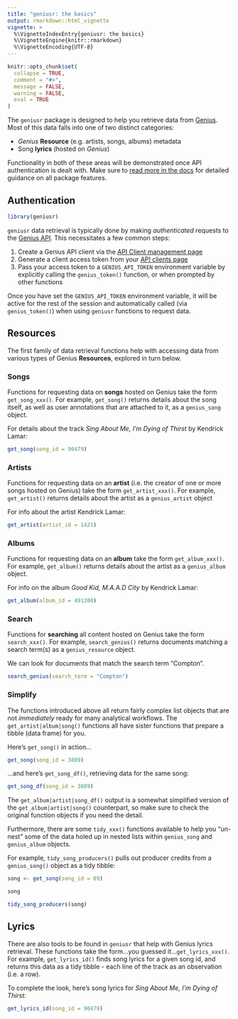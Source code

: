 ```yaml
---
title: "geniusr: the basics"
output: rmarkdown::html_vignette
vignette: >
  %\VignetteIndexEntry{geniusr: the basics}
  %\VignetteEngine{knitr::rmarkdown}
  %\VignetteEncoding{UTF-8}
---
```


```r
knitr::opts_chunk$set(
  collapse = TRUE,
  comment = "#>",
  message = FALSE,
  warning = FALSE,
  eval = TRUE
)
```

The `geniusr` package is designed to help you retrieve data from [Genius](https://genius.com/). Most of this data falls into one of two distinct categories:

- *Genius* **Resource** (e.g. artists, songs, albums) metadata
- Song **lyrics** (hosted on *Genius*)

Functionality in both of these areas will be demonstrated once API authentication is dealt with. Make sure to [read more in the docs](https://ewenme.github.io/geniusr/reference/index.html) for detailed guidance on all package features.

## Authentication {#auth}

```r
library(geniusr)
```

`geniusr` data retrieval is typically done by making *authenticated* requests to the [Genius API](https://docs.genius.com/). This necessitates a few common steps:

1. Create a Genius API client via the [API Client management page](https://genius.com/api-clients/new)
2. Generate a client access token from your [API clients page](https://genius.com/api-clients)
3. Pass your access token to a `GENIUS_API_TOKEN` environment variable by explicitly calling the `genius_token()` function, or when prompted by other functions

Once you have set the `GENIUS_API_TOKEN` environment variable, it will be active for the rest of the session and automatically called (via `genius_token()`) when using `geniusr` functions to request data.

## Resources {#resources}

The first family of data retrieval functions help with accessing data from various types of Genius **Resources**, explored in turn below.

### Songs

Functions for requesting data on **songs** hosted on Genius take the form `get_song_xxx()`. For example, `get_song()` returns details about the song itself, as well as user annotations that are attached to it, as a `genius_song` object.

For details about the track *Sing About Me, I'm Dying of Thirst* by Kendrick Lamar:

```r
get_song(song_id = 90479)
```

### Artists

Functions for requesting data on an **artist** (i.e. the creator of one or more songs hosted on Genius) take the form `get_artist_xxx()`. For example, `get_artist()` returns details about the artist as a `genius_artist` object

For info about the artist Kendrick Lamar:

```r
get_artist(artist_id = 1421)
```

### Albums

Functions for requesting data on an **album** take the form `get_album_xxx()`. For example, `get_album()` returns details about the artist as a `genius_album` object.

For info on the album *Good Kid, M.A.A.D City* by Kendrick Lamar:

```r
get_album(album_id = 491200)
```

### Search

Functions for **searching** all content hosted on Genius take the form `search_xxx()`. For example, `search_genius()` returns documents matching a search term(s) as a `genius_resource` object.

We can look for documents that match the search term "Compton".

```r
search_genius(search_term = "Compton")
```

### Simplify

The functions introduced above all return fairly complex list objects that are not *immediately* ready for many analytical workflows. The `get_artist|album|song()` functions all have sister functions that prepare a tibble (data frame) for you. 

Here's `get_song()` in action...

```r
get_song(song_id = 3889)
```

...and here's `get_song_df()`, retrieving data for the same song:

```r
get_song_df(song_id = 3889)
```

The `get_album|artist|song_df()` output is a somewhat simplified version of the `get_album|artist|song()` counterpart, so make sure to check the original function objects if you need the detail.

Furthermore, there are some `tidy_xxx()` functions available to help you "un-nest" some of the data holed up in nested lists within `genius_song` and `genius_album` objects.

For example, `tidy_song_producers()` pulls out producer credits from a `genius_song()` object as a tidy tibble:

```r
song <- get_song(song_id = 89)

song

tidy_song_producers(song)
```

## Lyrics {#lyrics}

There are also tools to be found in `geniusr` that help with Genius lyrics retrieval. These functions take the form...you guessed it...`get_lyrics_xxx()`. For example, `get_lyrics_id()` finds song lyrics for a given song id, and returns this data as a tidy tibble - each line of the track as an observation (i.e. a row).

To complete the look, here's song lyrics for *Sing About Me, I'm Dying of Thirst*:

```r
get_lyrics_id(song_id = 90479)
```
